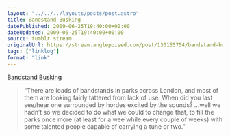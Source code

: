 ```yaml
---
layout: "../../../layouts/posts/post.astro"
title: Bandstand Busking
datePublished: 2009-06-25T19:40:00+00:00
dateUpdated: 2009-06-25T19:40:00+00:00
source: tumblr stream
originalUrl: https://stream.anglepoised.com/post/130155754/bandstand-busking
tags: ["linklog"]
format: "link"
---
```


[Bandstand Busking][1]

> &ldquo;There are loads of bandstands in parks across London, and most of them are looking fairly tattered from lack of use. When did you last see/hear one surrounded by hordes excited by the sounds? &hellip;well we hadn&rsquo;t so we decided to do what we could to change that, to fill the parks once more (at least for a wee while every couple of weeks) with some talented people capable of carrying a tune or two.&rdquo;

[1]: http://bandstandbusking.com/

